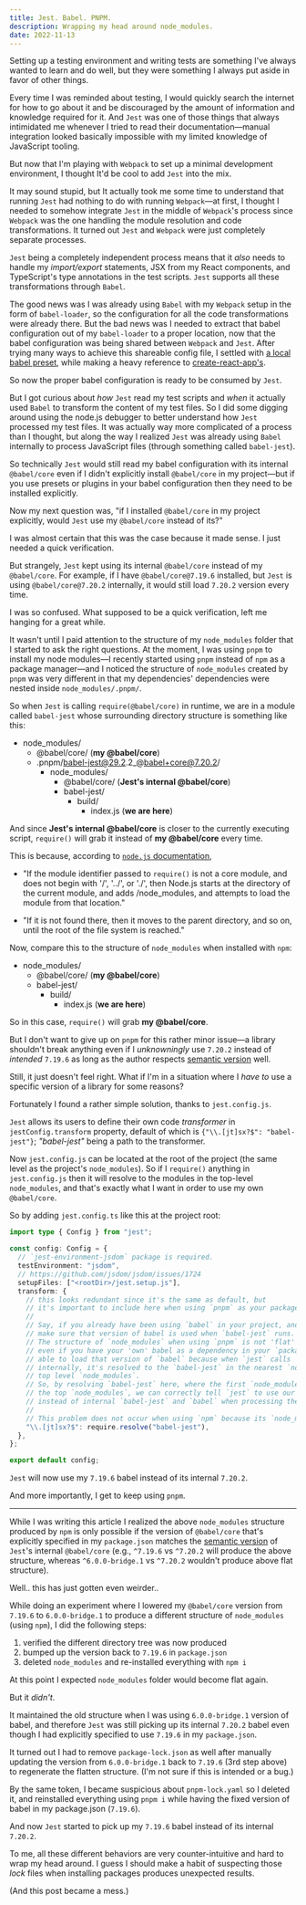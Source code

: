 ```yaml
---
title: Jest. Babel. PNPM.
description: Wrapping my head around node_modules.
date: 2022-11-13
---
```


Setting up a testing environment and writing tests are something I've always wanted to learn and do well, but they were something I always put aside in favor of other things.

Every time I was reminded about testing, I would quickly search the internet for how to go about it and be discouraged by the amount of information and knowledge required for it. And `Jest` was one of those things that always intimidated me whenever I tried to read their documentation&mdash;manual integration looked basically impossible with my limited knowledge of JavaScript tooling.

But now that I'm playing with `Webpack` to set up a minimal development environment, I thought It'd be cool to add `Jest` into the mix.

It may sound stupid, but It actually took me some time to understand that running `Jest` had nothing to do with running `Webpack`&mdash;at first, I thought I needed to somehow integrate `Jest` in the middle of `Webpack`'s process since `Webpack` was the one handling the module resolution and code transformations. It turned out `Jest` and `Webpack` were just completely separate processes.

`Jest` being a completely independent process means that it _also_ needs to handle my _import/export_ statements, JSX from my React components, and TypeScript's type annotations in the test scripts. `Jest` supports all these transformations through `Babel`.

The good news was I was already using `Babel` with my `Webpack` setup in the form of `babel-loader`, so the configuration for all the code transformations were already there. But the bad news was I needed to extract that babel configuration out of my `babel-loader` to a proper location, now that the babel configuration was being shared between `Webpack` and `Jest`. After trying many ways to achieve this shareable config file, I settled with [a local babel preset](https://github.com/sookmax/react-typescript-boilerplate/blob/ceb1bb20dd17af665c8ac71a7d3b3a4f22593089/babel.preset.js), while making a heavy reference to [create-react-app's](https://github.com/facebook/create-react-app/blob/main/packages/babel-preset-react-app/create.js).

So now the proper babel configuration is ready to be consumed by `Jest`.

But I got curious about _how_ `Jest` read my test scripts and _when_ it actually used `Babel` to transform the content of my test files. So I did some digging around using the node.js debugger to better understand how `Jest` processed my test files. It was actually way more complicated of a process than I thought, but along the way I realized `Jest` was already using `Babel` internally to process JavaScript files (through something called `babel-jest`). 

So technically `Jest` would still read my babel configuration with its internal `@babel/core` even if I didn't explicitly install `@babel/core` in my project&mdash;but if you use presets or plugins in your babel configuration then they need to be installed explicitly.

Now my next question was, "if I installed `@babel/core` in my project explicitly, would `Jest` use my `@babel/core` instead of its?"

I was almost certain that this was the case because it made sense. I just needed a quick verification.

But strangely, `Jest` kept using its internal `@babel/core` instead of my `@babel/core`. For example, if I have `@babel/core@7.19.6` installed, but `Jest` is using `@babel/core@7.20.2` internally, it would still load `7.20.2` version every time.

I was so confused. What supposed to be a quick verification, left me hanging for a great while.

It wasn't until I paid attention to the structure of my `node_modules` folder that I started to ask the right questions. At the moment, I was using `pnpm` to install my node modules&mdash;I recently started using `pnpm` instead of `npm` as a package manager&mdash;and I noticed the structure of `node_modules` created by `pnpm` was very different in that my dependencies' dependencies were nested inside `node_modules/.pnpm/`.

So when `Jest` is calling `require(@babel/core)` in runtime, we are in a module called `babel-jest` whose surrounding directory structure is something like this:

* node_modules/
  * @babel/core/ (**my @babel/core**)
  * .pnpm/babel-jest@29.2.2_@babel+core@7.20.2/
    * node_modules/
      * @babel/core/ (**Jest's internal @babel/core**)
      * babel-jest/
        * build/
          * index.js (**we are here**)

And since **Jest's internal @babel/core** is closer to the currently executing script, `require()` will grab it instead of **my @babel/core** every time.

This is because, according to [`node.js` documentation](https://nodejs.org/api/modules.html#loading-from-node_modules-folders),

* "If the module identifier passed to `require()` is not a core module, and does not begin with '/', '../', or './', then Node.js starts at the directory of the current module, and adds /node_modules, and attempts to load the module from that location."

* "If it is not found there, then it moves to the parent directory, and so on, until the root of the file system is reached."

Now, compare this to the structure of `node_modules` when installed with `npm`:

* node_modules/
  * @babel/core/ (**my @babel/core**)
  * babel-jest/
    * build/
      * index.js (**we are here**)

So in this case, `require()` will grab **my @babel/core**.

But I don't want to give up on `pnpm` for this rather minor issue&mdash;a library shouldn't break anything even if I _unknowningly_ use `7.20.2` instead of _intended_ `7.19.6` as long as the author respects [semantic version](https://semver.org/) well.

Still, it just doesn't feel right. What if I'm in a situation where I _have to_ use a specific version of a library for some reasons?

Fortunately I found a rather simple solution, thanks to `jest.config.js`.

`Jest` allows its users to define their own code _transformer_ in `jestConfig.transform` property, default of which is `{"\\.[jt]sx?$": "babel-jest"}`; _"babel-jest"_ being a path to the transformer.

Now `jest.config.js` can be located at the root of the project (the same level as the project's `node_modules`). So if I `require()` anything in `jest.config.js` then it will resolve to the modules in the top-level `node_modules`, and that's exactly what I want in order to use my own `@babel/core`.

So by adding `jest.config.ts` like this at the project root:

```ts title="jest.config.ts"
import type { Config } from "jest";

const config: Config = {
  // `jest-environment-jsdom` package is required.
  testEnvironment: "jsdom",
  // https://github.com/jsdom/jsdom/issues/1724
  setupFiles: ["<rootDir>/jest.setup.js"],
  transform: {
    // this looks redundant since it's the same as default, but
    // it's important to include here when using `pnpm` as your package manager.
    //
    // Say, if you already have been using `babel` in your project, and you want to
    // make sure that version of babel is used when `babel-jest` runs.
    // The structure of `node_modules` when using `pnpm` is not 'flat' but rather 'nested' so
    // even if you have your 'own' babel as a dependency in your `package.json`, `jest` is not
    // able to load that version of `babel` because when `jest` calls `require.resolve("babel-jest")`
    // internally, it's resolved to the `babel-jest` in the nearest `node_modules` which is not the
    // top level `node_modules`.
    // So, by resolving `babel-jest` here, where the first `node_modules` `require` will find is
    // the top `node_modules`, we can correctly tell `jest` to use our own `babel-jest` and `babel`
    // instead of internal `babel-jest` and `babel` when processing the files.
    //
    // This problem does not occur when using `npm` because its `node_modules` is flat.
    "\\.[jt]sx?$": require.resolve("babel-jest"),
  },
};

export default config;
```

`Jest` will now use my `7.19.6` babel instead of its internal `7.20.2`.

And more importantly, I get to keep using `pnpm`.

---

While I was writing this article I realized the above `node_modules` structure produced by `npm` is only possible if the version of `@babel/core` that's explicitly specified in my `package.json` matches the [semantic version](https://semver.org/) of `Jest`'s internal `@babel/core` (e.g., `^7.19.6` vs `^7.20.2` will produce the above structure, whereas `^6.0.0-bridge.1` vs `^7.20.2` wouldn't produce above flat structure).

Well.. this has just gotten even weirder.. 

While doing an experiment where I lowered my `@babel/core` version from `7.19.6` to `6.0.0-bridge.1` to produce a different structure of `node_modules` (using `npm`), I did the following steps:

1. verified the different directory tree was now produced
2. bumped up the version back to `7.19.6` in `package.json`
3. deleted `node_modules` and re-installed everything with `npm i`

At this point I expected `node_modules` folder would become flat again.

But it _didn't_. 

It maintained the old structure when I was using `6.0.0-bridge.1` version of babel, and therefore `Jest` was still picking up its internal `7.20.2` babel even though I had explicitly specified to use `7.19.6` in my `package.json`.

It turned out I had to remove `package-lock.json` as well after manually updating the version from `6.0.0-bridge.1` back to `7.19.6` (3rd step above) to regenerate the flatten structure. (I'm not sure if this is intended or a bug.)

By the same token, I became suspicious about `pnpm-lock.yaml` so I deleted it, and reinstalled everything using `pnpm i` while having the fixed version of babel in my package.json (`7.19.6`).

And now `Jest` started to pick up my `7.19.6` babel instead of its internal `7.20.2`.

To me, all these different behaviors are very counter-intuitive and hard to wrap my head around. I guess I should make a habit of suspecting those _lock_ files when installing packages produces unexpected results.

(And this post became a mess.)